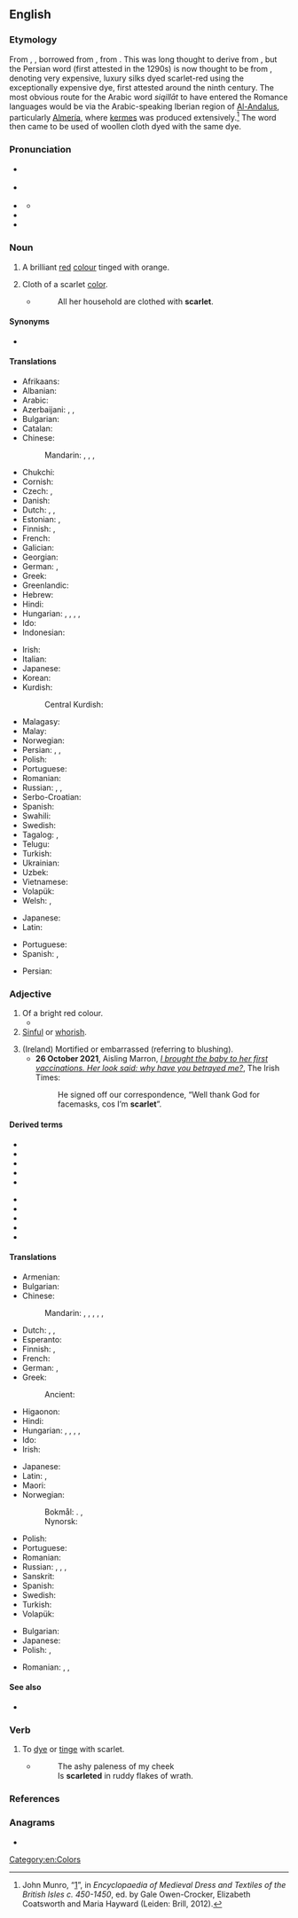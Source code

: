 {{also|Scarlet|Scarlett}}
==English==
{{wikipedia|Scarlet (color)}}

===Etymology===
From {{inh|en|enm|scarlet}}, {{m|enm|scarlat}}, borrowed from {{der|en|fro|escarlate||a type of cloth}}, from {{der|en|ML.|scarlatum|t=scarlet cloth}}. This was long thought to derive from {{der|en|fa|سقرلات|tr=saqerlât||a warm woollen cloth}}, but the Persian word (first attested in the 1290s) is now thought to be from {{der|en|ar|سِقِلَّات}}, denoting very expensive, luxury silks dyed scarlet-red using the exceptionally expensive dye, first attested around the ninth century. The most obvious route for the Arabic word ''siqillāt'' to have entered the Romance languages would be via the Arabic-speaking Iberian region of [[Al-Andalus]], particularly [[Almería]], where [[kermes]] was produced extensively.<ref>John Munro, “[http://dx.doi.org/10.1163/2213-2139_emdt_COM_550|Scarlet]”, in ''Encyclopaedia of Medieval Dress and Textiles of the British Isles c. 450-1450'', ed. by Gale Owen-Crocker, Elizabeth Coatsworth and Maria Hayward (Leiden: Brill, 2012).</ref> The word then came to be used of woollen cloth dyed with the same dye.

===Pronunciation===
* {{a|GA}} {{IPA|en|/ˈskɑɹlɪt/}}
* {{a|RP}} {{IPA|en|/ˈskɑːlɪt/}}
* {{a|AU}} {{IPA|en|/ˈskɐːlət/}}
** {{audio|en|LL-Q1860 (eng)-Vealhurl-scarlet.wav|Audio (UK)}}
* {{rhymes|en|ɑː(ɹ)lɪt}}
* {{hyph|en|scar|let}}

===Noun===
{{en-noun}}

# A brilliant [[red]] [[color|colour]] tinged with orange.
#: {{color panel|FF2400}}
# Cloth of a scarlet [[color]].
#* {{RQ:KJV|Proverbs|31|21}}
#*: All her household are clothed with '''scarlet'''.

====Synonyms====
* {{l|en|scarlet red}}

====Translations====
{{trans-top|colour}}
* Afrikaans: {{t|af|bloedrooi}}
* Albanian: {{t|sq|ngjyrë alle}}
* Arabic: {{t|ar|قِرْمِزِيّ}}
* Azerbaijani: {{t+|az|qönçə}}, {{t+|az|al}}, {{t|az|al-qırmızı}}
* Bulgarian: {{t+|bg|ален}}
* Catalan: {{t+|ca|escarlata}}
* Chinese:
*: Mandarin: {{t+|cmn|深紅色|sc=Hani}}, {{t+|cmn|深红色|tr=shēnhóngsè|sc=Hani}}, {{t+|cmn|緋紅|sc=Hani}}, {{t+|cmn|绯红|tr=fēihóng|sc=Hani}}
* Chukchi: {{t|ckt|нычелляк’эн|tr=nəsellaqen}}
* Cornish: {{t|kw|kogh}}
* Czech: {{t|cs|šarlatová barva}}, {{t|cs|purpur}}
* Danish: {{t|da|skarlagen|n}}
* Dutch: {{t+|nl|scharlaken|n}}, {{t+|nl|scharlakenrood|n}}, {{t+|nl|vuurrood|n}}
* Estonian: {{t|et|sarlakpunane}}, {{t|et|ergav}}
* Finnish: {{t+|fi|helakanpunainen}}, {{t+|fi|tulipunainen}}
* French: {{t+|fr|écarlate}}
* Galician: {{t+|gl|escarlata}}
* Georgian: {{t+|ka|ალისფერი}}
* German: {{t|de|Scharlachrot|n}}, {{t+|de|Scharlach|m}}
* Greek: {{t+|el|άλικος|m}}
* Greenlandic: {{t|kl|aappallarissoq}}
* Hebrew: {{t+|he|שָׁנִי|tr=shaní}}
* Hindi: {{t|hi|क़िरमिज़|m}}
* Hungarian: {{t+|hu|skarlát}}, {{t+|hu|skarlátpiros}}, {{t+|hu|skarlátvörös}}, {{t|hu|élénkvörös}}, {{t|hu|narancsvörös}}
* Ido: {{t+|io|skarlato}}
* Indonesian: {{t+|id|merah tua}}
{{trans-mid}}
* Irish: {{t|ga|scarlóid|f}}
* Italian: {{t+|it|scarlatto}}
* Japanese: {{t|ja|緋色|tr=ひいろ, hiiro}}
* Korean: {{t|ko|스칼렛}}
* Kurdish:
*: Central Kurdish: {{t+|ckb|ئاڵ}}
* Malagasy: {{t+|mg|dorehitra}}
* Malay: {{t+|ms|merah}}
* Norwegian: {{t|no|skarlagen|n}}
* Persian: {{t|fa|اشکرلاط|tr=eškarlât|sc=fa-Arab}}, {{t|fa|سقرلات|tr=saqerlât|sc=fa-Arab}}, {{t+|fa|آل|tr=âl|sc=fa-Arab}}
* Polish: {{t+|pl|szkarłat|m}}
* Portuguese: {{t+|pt|escarlate|m}}
* Romanian: {{t+|ro|stacojiu|n}}
* Russian: {{t+|ru|а́лый}}, {{t+|ru|багро́вый}}, {{t+|ru|багря́ный}}
* Serbo-Croatian: {{t+|sh|crven}}
* Spanish: {{t+|es|escarlata|f}}
* Swahili: {{t+|sw|nyekundu}}
* Swedish: {{t+|sv|scharlakansrött}}
* Tagalog: {{t|tl|iskarlata}}, {{t|tl|eskarlata}}
* Telugu: {{t+|te|ఎర్రని}}
* Turkish: {{t+|tr|kızıl}}
* Ukrainian: {{t+|uk|яскраво-червоний}}
* Uzbek: {{t|uz|qizil rang}}
* Vietnamese: {{t|vi|đ​ỏ}}
* Volapük: {{t|vo|skarlataköl}}
* Welsh: {{t+|cy|coch}}, {{t|cy|ysgarlad}}
{{trans-bottom}}

{{trans-top|cloth}}
* Japanese: {{t|ja|[[緋色]]の[[服]]|tr=ひいろのふく, hiiro no fuku}}
* Latin: {{t|la|coccum|n}}
{{trans-mid}}
* Portuguese: {{t+|pt|escarlate|m}}
* Spanish: {{t+|es|escarlata|f}}, {{t+|es|escarlatina|f}}
{{trans-bottom}}

{{checktrans-top}}
* Persian: {{t-check|fa|پارچه مخمل}}
{{trans-bottom}}

===Adjective===
{{en-adj}}

# Of a bright red colour.
#* {{RQ:Chambers Younger Set|chapter=Afterglow|page=168|passage=Breezes blowing from beds of iris quickened her breath with their perfume; she saw the tufted lilacs sway in the wind, and the streamers of mauve-tinted wistaria swinging, all a-glisten with golden bees; she saw a crimson cardinal winging through the foliage, and amorous tanagers flashing like '''scarlet''' flames athwart the pines.}}
# [[sinful|Sinful]] or [[whorish]].
#: {{ux|en|a '''scarlet''' woman}}
# (Ireland) Mortified or embarrassed (referring to blushing).
#* '''26 October 2021''', Aisling Marron, ''[https://www.irishtimes.com/life-and-style/health-family/parenting/i-brought-the-baby-to-her-first-vaccinations-her-look-said-why-have-you-betrayed-me-1.4704697 I brought the baby to her first vaccinations. Her look said: why have you betrayed me?]'', The Irish Times:
#*: He signed off our correspondence, “Well thank God for facemasks, cos I’m '''scarlet'''”.

====Derived terms====
{{top2}}
* {{l|en|scarlatina}}
* {{l|en|scarlet-collar}}
* {{l|en|scarlet fever}}
* {{l|en|scarlet hat}}
* {{l|en|scarlet ibis}}
{{mid2}}
* {{l|en|scarlet letter}}
* {{l|en|scarlet pimpernel}}
* {{l|en|scarlet runner}}
* {{l|en|scarlet tanager}}
* {{l|en|scarlet woman}}
{{bottom}}

====Translations====
{{trans-top|colour}}
* Armenian: {{t+|hy|ալ}}
* Bulgarian: {{t+|bg|ален}}
* Chinese:
*: Mandarin: {{t|cmn|緋紅色|sc=Hani}}, {{t|cmn|绯红色|tr=fēihóngsè|sc=Hani}}, {{t+|cmn|深紅色|sc=Hani}}, {{t+|cmn|深红色|tr=shēnhóngsè|sc=Hani}}, {{t+|cmn|猩紅色|sc=Hani}}, {{t+|cmn|猩红色|tr=xīnghóngsè|sc=Hani}}
* Dutch: {{t+|nl|scharlaken|n}}, {{t+|nl|scharlakenrood|n}}, {{t+|nl|vuurrood|n}}
* Esperanto: {{t|eo|skarlata}}
* Finnish: {{t+|fi|helakanpunainen}}, {{t+|fi|tulipunainen}}
* French: {{t+|fr|écarlate}}
* German: {{t+|de|scharlachrot}}, {{t|de|scharlach}}
* Greek: {{t+|el|άλικος}}
*: Ancient: {{t|grc|κόκκινος}}
* Higaonon: {{t|mba|maliga}}
* Hindi: {{t|hi|क़िरमिज़ी}}
* Hungarian: {{t+|hu|skarlát}}, {{t+|hu|skarlátpiros}}, {{t+|hu|skarlátvörös}}, {{t|hu|élénkvörös}}, {{t|hu|narancsvörös}}
* Ido: {{t+|io|skarlata}}
* Irish: {{t|ga|scarlóideach}}
{{trans-mid}}
* Japanese: {{t|ja|緋色|tr=ひいろの, hiiro no|alt=緋色の|sc=Jpan}}
* Latin: {{t|la|coccinus}}, {{t+|la|puniceus}}
* Maori: {{t|mi|ngangana}}
* Norwegian:
*: Bokmål: {{t|nb|skarlagenrød}}. {{t|nb|skarlagensrød}}, {{t|nb|skarlagen}}
*: Nynorsk: {{t|nn|skarlaksraud}}
* Polish: {{t+|pl|szkarłatny}}
* Portuguese: {{t+|pt|escarlate}}
* Romanian: {{t+|ro|stacojiu}}
* Russian: {{t+|ru|а́лый}}, {{t+|ru|багро́вый}}, {{t+|ru|багря́ный}}, {{t+|ru|пунцо́вый}}
* Sanskrit: {{t+|sa|मञ्जिष्ठ}}
* Spanish: {{t+|es|escarlata|m|f}}
* Swedish: {{t+|sv|scharlakansröd}}
* Turkish: {{t+|tr|kızıl}}
* Volapük: {{t|vo|skarlatakölik}}
{{trans-bottom}}

{{trans-top|sinful}}
* Bulgarian: {{t+|bg|блуден}}
* Japanese: {{t|ja|性的にみだらな|tr=せいてきにみだらな, seiteki ni midarana}}
* Polish: {{t+|pl|grzeszny}}, {{t+|pl|nierządny}}
{{trans-mid}}
* Romanian: {{t|ro|desfrânat}}, {{t+|ro|stricat}}, {{t+|ro|dezmățat}}
{{trans-bottom}}

====See also====
* {{list:reds/en}}

===Verb===
{{en-verb}}

# To [[dye]] or [[tinge]] with scarlet.
#* {{RQ:Ford LS}}
#*: The ashy paleness of my cheek <br /> Is '''scarleted''' in ruddy flakes of wrath.

===References===
<references/>

===Anagrams===
* {{anagrams|en|a=acelrst|Clarets|arclets|cartels|castler|castrel|clarets|crestal|lacerts|rectals}}

[[Category:en:Colors]]